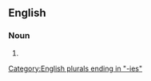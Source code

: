 ==English==

===Noun===
{{head|en|noun form}}

# {{plural of|en|applicability}}

[[Category:English plurals ending in "-ies"]]